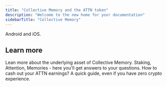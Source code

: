 ```yaml
---
title: "Collective Memory and the ATTN token"
description: "Welcome to the new home for your documentation"
sidebarTitle: "Collective Memory"
---
```


<Card title="Get the Collective Memory app" icon="mobile" horizontal={false} href="https://www.collectivememory.ai/get-app">
  Android and iOS.
</Card>

## Learn more

<Columns cols={2}>
  <Card title="The ATTN token" icon="coin-blank" href="/attn-token">
    Lean more about the underlying asset of Collective Memory.
  </Card>
  <Card title="Collective Memory Q+A" icon="palette" href="/guides/staking-attn">
    Staking, Attention, Memories - here you'll get answers to your questions.
  </Card>
  <Card title="Cash out your ATTNs" icon="map" href="/guides/cash-out">
    How to cash out your ATTN earnings? A quick guide, even if you have zero crypto experience.
  </Card>
</Columns>

## 
